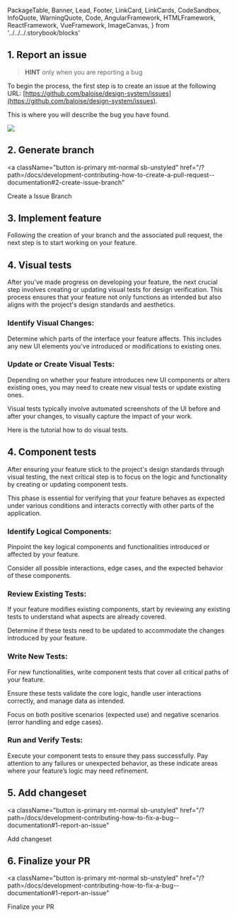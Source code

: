  PackageTable,
  Banner,
  Lead,
  Footer,
  LinkCard,
  LinkCards,
  CodeSandbox,
  InfoQuote,
  WarningQuote,
  Code,
  AngularFramework,
  HTMLFramework,
  ReactFramework,
  VueFramework,
  ImageCanvas,
} from '../../../.storybook/blocks'

<Meta title="Development/Contributing/How to create a Feature" />

<Banner label="How to create a Feature" section="Contributing" />

## 1. Report an issue

> **HINT** only when you are reporting a bug

To begin the process, the first step is to create an issue at the following URL: [https://github.com/baloise/design-system/issues](https://github.com/baloise/design-system/issues).

This is where you will describe the bug you have found.


<img src={CreateAFeature} />

## 2. Generate branch

<a
  className="button is-primary mt-normal sb-unstyled"
  href="/?path=/docs/development-contributing-how-to-create-a-pull-request--documentation#2-create-issue-branch"
>
  Create a Issue Branch
</a>

## 3. Implement feature

Following the creation of your branch and the associated pull request, the next step is to start working on your feature.

## 4. Visual tests

After you've made progress on developing your feature, the next crucial step involves creating or updating visual tests for design verification.
This process ensures that your feature not only functions as intended but also aligns with the project's design standards and aesthetics.

### Identify Visual Changes:

Determine which parts of the interface your feature affects. This includes any new UI elements you've introduced or modifications to existing ones.

### Update or Create Visual Tests:

Depending on whether your feature introduces new UI components or alters existing ones, you may need to create new visual tests or update existing ones.

Visual tests typically involve automated screenshots of the UI before and after your changes, to visually capture the impact of your work.

Here is the tutorial how to do visual tests.

## 4. Component tests

After ensuring your feature stick to the project's design standards through visual testing, the next critical step is to focus on the logic and functionality by creating or updating component tests.

This phase is essential for verifying that your feature behaves as expected under various conditions and interacts correctly with other parts of the application.

### Identify Logical Components:

Pinpoint the key logical components and functionalities introduced or affected by your feature.

Consider all possible interactions, edge cases, and the expected behavior of these components.

### Review Existing Tests:

If your feature modifies existing components, start by reviewing any existing tests to understand what aspects are already covered.

Determine if these tests need to be updated to accommodate the changes introduced by your feature.

### Write New Tests:

For new functionalities, write component tests that cover all critical paths of your feature.

Ensure these tests validate the core logic, handle user interactions correctly, and manage data as intended.

Focus on both positive scenarios (expected use) and negative scenarios (error handling and edge cases).

### Run and Verify Tests:

Execute your component tests to ensure they pass successfully. Pay attention to any failures or unexpected behavior, as these indicate areas where your feature’s logic may need refinement.

## 5. Add changeset

<a
  className="button is-primary mt-normal sb-unstyled"
  href="/?path=/docs/development-contributing-how-to-fix-a-bug--documentation#1-report-an-issue"
>
  Add changeset
</a>

## 6. Finalize your PR

<a
  className="button is-primary mt-normal sb-unstyled"
  href="/?path=/docs/development-contributing-how-to-fix-a-bug--documentation#1-report-an-issue"
>
  Finalize your PR
</a>
